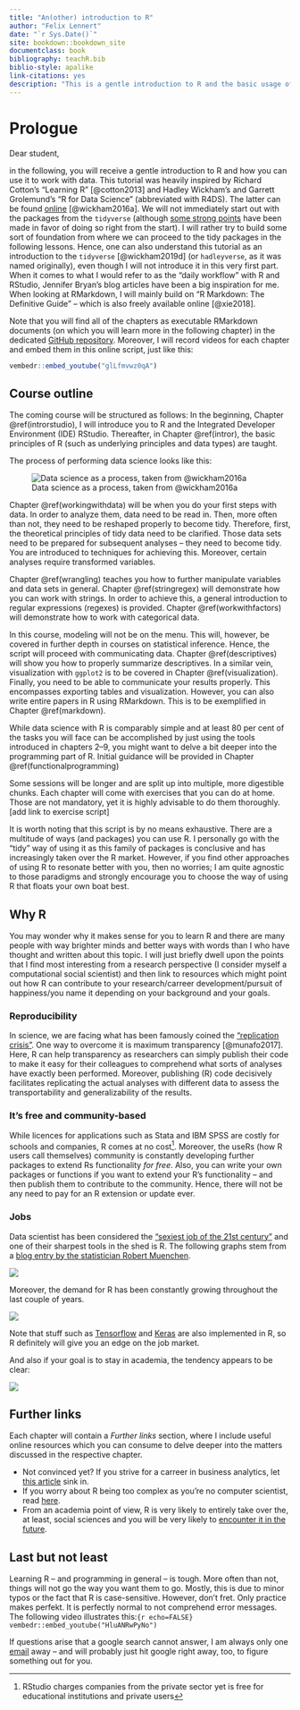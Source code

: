 ```yaml
--- 
title: "An(other) introduction to R"
author: "Felix Lennert"
date: "`r Sys.Date()`"
site: bookdown::bookdown_site
documentclass: book
bibliography: teachR.bib
biblio-style: apalike
link-citations: yes
description: "This is a gentle introduction to R and the basic usage of some tidyverse packages (dplyr, tidyr, ggplot2, forcats, stringr) for data manipulation and visualization."
---
```


# Prologue

Dear student,

in the following, you will receive a gentle introduction to R and how you can use it to work with data. This tutorial was heavily inspired by Richard Cotton's "Learning R" [@cotton2013] and Hadley Wickham's and Garrett Grolemund's "R for Data Science" (abbreviated with R4DS). The latter can be found [online](https://r4ds.had.co.nz) [@wickham2016a]. We will not immediately start out with the packages from the `tidyverse` (although [some strong points](http://varianceexplained.org/r/teach-tidyverse/) have been made in favor of doing so right from the start). I will rather try to build some sort of foundation from where we can proceed to the tidy packages in the following lessons. Hence, one can also understand this tutorial as an introduction to the `tidyverse` [@wickham2019d] (or `hadleyverse`, as it was named originally), even though I will not introduce it in this very first part. 
When it comes to what I would refer to as the "daily workflow" with R and RStudio, Jennifer Bryan's blog articles have been a big inspiration for me. When looking at RMarkdown, I will mainly build on "R Markdown: The Definitive Guide" -- which is also freely available online [@xie2018].

Note that you will find all of the chapters as executable RMarkdown documents (on which you will learn more in the following chapter) in the dedicated [GitHub repository](https://github.com/fellennert/introduction-to-r). Moreover, I will record videos for each chapter and embed them in this online script, just like this:

```r
vembedr::embed_youtube("glLfmvwz0qA")
```

## Course outline

The coming course will be structured as follows: In the beginning, Chapter \@ref(introrstudio), I will introduce you to R and the Integrated Developer Environment (IDE) RStudio. Thereafter, in Chapter \@ref(intror), the basic principles of R (such as underlying principles and data types) are taught.  

The process of performing data science looks like this:

![Data science as a process, taken from @wickham2016a](figures/data-science-process.png)

Chapter \@ref(workingwithdata) will be when you do your first steps with data. In order to analyze them, data need to be read in. Then, more often than not, they need to be reshaped properly to become tidy. Therefore, first, the theoretical principles of tidy data need to be clarified. Those data sets need to be prepared for subsequent analyses -- they need to become tidy. You are introduced to techniques for achieving this. Moreover, certain analyses require transformed variables.

Chapter \@ref(wrangling) teaches you how to further manipulate variables and data sets in general. Chapter \@ref(stringregex) will demonstrate how you can work with strings. In order to achieve this, a general introduction to regular expressions (regexes) is provided. Chapter \@ref(workwithfactors) will demonstrate how to work with categorical data.

In this course, modeling will not be on the menu. This will, however, be covered in further depth in courses on statistical inference. Hence, the script will proceed with communicating data. Chapter \@ref(descriptives) will show you how to properly summarize descriptives. In a similar vein, visualization with `ggplot2` is to be covered in Chapter \@ref(visualization). Finally, you need to be able to communicate your results properly. This encompasses exporting tables and visualization. However, you can also write entire papers in R using RMarkdown. This is to be exemplified in Chapter \@ref(markdown).

While data science with R is comparably simple and at least 80 per cent of the tasks you will face can be accomplished by just using the tools introduced in chapters 2--9, you might want to delve a bit deeper into the programming part of R. Initial guidance will be provided in Chapter \@ref(functionalprogramming)

Some sessions will be longer and are split up into multiple, more digestible chunks. Each chapter will come with exercises that you can do at home. Those are not mandatory, yet it is highly advisable to do them thoroughly. [add link to exercise script]

It is worth noting that this script is by no means exhaustive. There are a multitude of ways (and packages) you can use R. I personally go with the "tidy" way of using it as this family of packages is conclusive and has increasingly taken over the R market. However, if you find other approaches of using R to resonate better with you, then no worries; I am quite agnostic to those paradigms and strongly encourage you to choose the way of using R that floats your own boat best.

## Why R

You may wonder why it makes sense for you to learn R and there are many people with way brighter minds and better ways with words than I who have thought and written about this topic. I will just briefly dwell upon the points that I find most interesting from a research perspective (I consider myself a computational social scientist) and then link to resources which might point out how R can contribute to your research/carreer development/pursuit of happiness/you name it depending on your background and your goals.

### Reproducibility

In science, we are facing what has been famously coined the ["replication crisis"](https://www.wired.com/story/social-science-reproducibility/). One way to overcome it is maximum transparency [@munafo2017]. Here, R can help transparency as researchers can simply publish their code to make it easy for their colleagues to comprehend what sorts of analyses have exactly been performed. Moreover, publishing (R) code decisively facilitates replicating the actual analyses with different data to assess the transportability and generalizability of the results. 

### It's free and community-based

While licences for applications such as Stata and IBM SPSS are costly for schools and companies, R comes at no cost^[RStudio charges companies from the private sector yet is free for educational institutions and private users]. Moreover, the useRs (how R users call themselves) community is constantly developing further packages to extend Rs functionality *for free*. Also, you can write your own packages or functions if you want to extend your R's functionality -- and then publish them to contribute to the community. Hence, there will not be any need to pay for an R extension or update ever. 

### Jobs 

Data scientist has been considered the ["sexiest job of the 21st century"](https://hbr.org/2012/10/data-scientist-the-sexiest-job-of-the-21st-century) and one of their sharpest tools in the shed is R. The following graphs stem from a [blog entry by the statistician Robert Muenchen](http://r4stats.com/articles/popularity/).

![](https://i2.wp.com/r4stats.com/wp-content/uploads/2019/05/Fig-1a-IndeedJobs-2019-1.png)

Moreover, the demand for R has been constantly growing throughout the last couple of years. 

![](https://i2.wp.com/r4stats.com/wp-content/uploads/2019/05/Fig-1c-IndeedJobs-2019.png)

Note that stuff such as [Tensorflow](https://tensorflow.rstudio.com) and [Keras](https://keras.rstudio.com) are also implemented in R, so R definitely will give you an edge on the job market. 

And also if your goal is to stay in academia, the tendency appears to be clear:

![](https://i2.wp.com/r4stats.com/wp-content/uploads/2017/06/Fig_2d_ScholarlyImpact2016.png)

## Further links

Each chapter will contain a *Further links* section, where I include useful online resources which you can consume to delve deeper into the matters discussed in the respective chapter.

* Not convinced yet? If you strive for a carreer in business analytics, let [this article](https://www.business-science.io/business/2020/12/17/six-reasons-to-use-R-for-business-2021.html) sink in. 
* If you worry about R being too complex as you're no computer scientist, read [here](https://www.dezyre.com/article/why-is-now-the-time-to-learn-r-programming/178). 
* From an academia point of view, R is very likely to entirely take over the, at least, social sciences and you will be very likely to [encounter it in the future](https://campus.sagepub.com/blog/why-universities-are-switching-to-r-for-social-science).

## Last but not least

Learning R -- and programming in general -- is tough. More often than not, things will not go the way you want them to go. Mostly, this is due to minor typos or the fact that R is case-sensitive. However, don't fret. Only practice makes perfekt. It is perfectly normal to not comprehend error messages. The following video illustrates this:```{r echo=FALSE}
vembedr::embed_youtube("HluANRwPyNo")
```

If questions arise that a google search cannot answer, I am always only one [email](mailto: FE.4970@emp.hhs.se) away -- and will probably just hit google right away, too, to figure something out for you.